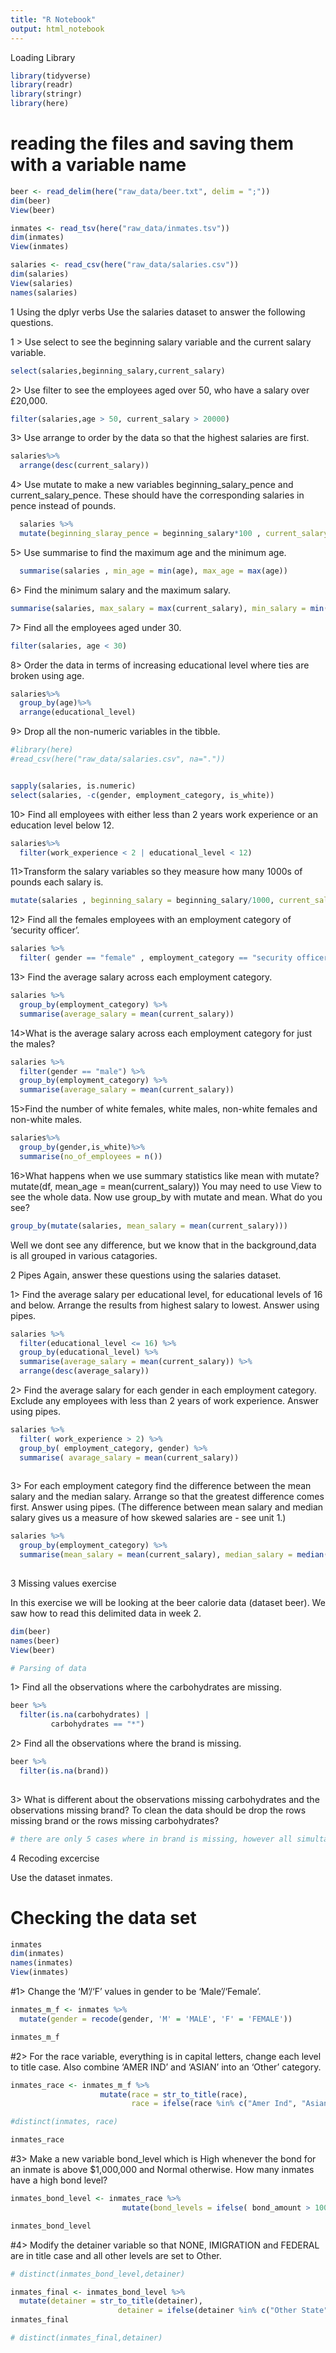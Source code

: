 ```yaml
---
title: "R Notebook"
output: html_notebook
---
```


Loading Library

```r
library(tidyverse)
library(readr)
library(stringr)
library(here)
```

# reading the files and saving them with a variable name

```r
beer <- read_delim(here("raw_data/beer.txt", delim = ";"))
dim(beer)
View(beer)

inmates <- read_tsv(here("raw_data/inmates.tsv"))
dim(inmates)
View(inmates)

salaries <- read_csv(here("raw_data/salaries.csv"))
dim(salaries)
View(salaries)
names(salaries)
```

1 Using the dplyr verbs
Use the salaries dataset to answer the following questions.

1 > Use select to see the beginning salary variable and the current salary variable.
```r
select(salaries,beginning_salary,current_salary)
```

2> Use filter to see the employees aged over 50, who have a salary over £20,000.
```r
filter(salaries,age > 50, current_salary > 20000)
```

3> Use arrange to order by the data so that the highest salaries are first.
```r
salaries%>%
  arrange(desc(current_salary))
```

4> Use mutate to make a new variables beginning_salary_pence and current_salary_pence. These should have the corresponding salaries in pence instead of pounds.
```r
  salaries %>%
  mutate(beginning_slaray_pence = beginning_salary*100 , current_salary_pence = current_salary*100) 
```

5> Use summarise to find the maximum age and the minimum age.
```r
  summarise(salaries , min_age = min(age), max_age = max(age))
```

6> Find the minimum salary and the maximum salary.
```r
summarise(salaries, max_salary = max(current_salary), min_salary = min(current_salary))
```

7> Find all the employees aged under 30.
```r
filter(salaries, age < 30)
```

8> Order the data in terms of increasing educational level where ties are broken using age.
```r
salaries%>%
  group_by(age)%>%
  arrange(educational_level)
```

9> Drop all the non-numeric variables in the tibble.
```r
#library(here)
#read_csv(here("raw_data/salaries.csv", na="."))


sapply(salaries, is.numeric)
select(salaries, -c(gender, employment_category, is_white))
```

10> Find all employees with either less than 2 years work experience or an education level below 12.
```r
salaries%>%
  filter(work_experience < 2 | educational_level < 12)
```

11>Transform the salary variables so they measure how many 1000s of pounds each salary is.
```r
mutate(salaries , beginning_salary = beginning_salary/1000, current_salary = current_salary/ 1000 )

```

12> Find all the females employees with an employment category of ‘security officer’.
```r
salaries %>%
  filter( gender == "female" , employment_category == "security officer")

```

13> Find the average salary across each employment category.
```r
salaries %>%
  group_by(employment_category) %>%
  summarise(average_salary = mean(current_salary))
```

14>What is the average salary across each employment category for just the males?
```r
salaries %>%
  filter(gender == "male") %>%
  group_by(employment_category) %>%
  summarise(average_salary = mean(current_salary))

```

15>Find the number of white females, white males, non-white females and non-white males.
```r
salaries%>%
  group_by(gender,is_white)%>%
  summarise(no_of_employees = n())

```

16>What happens when we use summary statistics like mean with mutate? mutate(df, mean_age = mean(current_salary)) You may need to use View to see the whole data. Now use group_by with mutate and mean. What do you see?
```r
group_by(mutate(salaries, mean_salary = mean(current_salary)))

```
Well we dont see any difference, but we know that in the background,data is all grouped in various catagories.



2 Pipes
Again, answer these questions using the salaries dataset.

1> Find the average salary per educational level, for educational levels of 16 and below. Arrange the results from highest salary to lowest. Answer using pipes.
```r
salaries %>%
  filter(educational_level <= 16) %>%
  group_by(educational_level) %>%
  summarise(average_salary = mean(current_salary)) %>%
  arrange(desc(average_salary))
```

2> Find the average salary for each gender in each employment category. Exclude any employees with less than 2 years of work experience. Answer using pipes.
```r
salaries %>%
  filter( work_experience > 2) %>%
  group_by( employment_category, gender) %>%
  summarise( avarage_salary = mean(current_salary))
  
```

3> For each employment category find the difference between the mean salary and the median salary. Arrange so that the greatest difference comes first. Answer using pipes. (The difference between mean salary and median salary gives us a measure of how skewed salaries are - see unit 1.)

```r
salaries %>%
  group_by(employment_category) %>%
  summarise(mean_salary = mean(current_salary), median_salary = median(current_salary), skewness = mean_salary-median_salary)
  
```

3 Missing values exercise

In this exercise we will be looking at the beer calorie data (dataset beer). We saw how to read this delimited data in week 2.
```r
dim(beer)
names(beer)
View(beer)

# Parsing of data

```

1> Find all the observations where the carbohydrates are missing.

```r
beer %>%
  filter(is.na(carbohydrates) |
         carbohydrates == "*")
```


2> Find all the observations where the brand is missing.
```r
beer %>%
  filter(is.na(brand))
         
```

3> What is different about the observations missing carbohydrates and the observations missing brand? To clean the data should be drop the rows missing brand or the rows missing carbohydrates?
```r
# there are only 5 cases where in brand is missing, however all simultanious variables are also mission,and more iportantly in the real world if you have no idea whome are you analysing the data for, it would not make sence, however in this data set dropping the 5 rows where in brand is missing makes a lot of sense.
```


4 Recoding excercise

Use the dataset inmates.

# Checking the data set
```r
inmates
dim(inmates)
names(inmates)
View(inmates)
```

#1> Change the ‘M’/‘F’ values in gender to be ‘Male’/‘Female’.
```r

inmates_m_f <- inmates %>%
  mutate(gender = recode(gender, 'M' = 'MALE', 'F' = 'FEMALE'))

inmates_m_f
```

#2> For the race variable, everything is in capital letters, change each level to title case. Also combine ‘AMER IND’ and ‘ASIAN’ into an ‘Other’ category.
```r

inmates_race <- inmates_m_f %>%
                    mutate(race = str_to_title(race),
                           race = ifelse(race %in% c("Amer Ind", "Asian"), "Other", race))

#distinct(inmates, race)

inmates_race

```

#3> Make a new variable bond_level which is High whenever the bond for an inmate is above $1,000,000 and Normal otherwise.
How many inmates have a high bond level?
```r
inmates_bond_level <- inmates_race %>%
                         mutate(bond_levels = ifelse( bond_amount > 1000000, "High","Normal"))

inmates_bond_level
```


#4> Modify the detainer variable so that NONE, IMIGRATION and FEDERAL are in title case and all other levels are set to Other.
```r

# distinct(inmates_bond_level,detainer)

inmates_final <- inmates_bond_level %>%
  mutate(detainer = str_to_title(detainer),
                        detainer = ifelse(detainer %in% c("Other State", "Special Parole", "State Of Ct", "Do Not Release"),                                                                 "Other", detainer))
inmates_final

# distinct(inmates_final,detainer)
```

